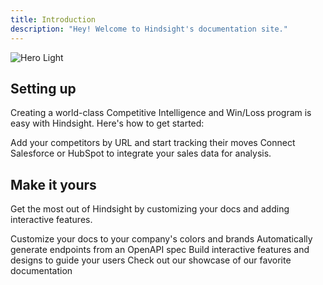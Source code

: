 ```yaml
---
title: Introduction
description: "Hey! Welcome to Hindsight's documentation site."
---
```

<img alt="Hero Light" classname="block" src="/images/welcome-header.png" />

## Setting up

Creating a world-class Competitive Intelligence and Win/Loss program is easy with Hindsight. Here's how to get started:

<CardGroup cols={2}>
  <Card title="Add Competitors" icon="crosshairs-simple" href="/essentials/competitors">
    Add your competitors by URL and start tracking their moves
  </Card>

  <Card title="Connect CRM" icon="salesforce" href="/essentials/crm-integration">
    Connect Salesforce or HubSpot to integrate your sales data for analysis.
  </Card>
</CardGroup>

## Make it yours

Get the most out of Hindsight by customizing your docs and adding interactive features.

<CardGroup cols={2}>
  <Card title="Customize Style" icon="palette" href="https://mintlify.com/docs/settings/global">
    Customize your docs to your company's colors and brands
  </Card>

  <Card title="Reference APIs" icon="code" href="https://mintlify.com/docs/api-playground/openapi">
    Automatically generate endpoints from an OpenAPI spec
  </Card>

  <Card title="Add Components" icon="screwdriver-wrench" href="https://mintlify.com/docs/content/components/accordions">
    Build interactive features and designs to guide your users
  </Card>

  <Card title="Get Inspiration" icon="stars" href="https://mintlify.com/customers">
    Check out our showcase of our favorite documentation
  </Card>
</CardGroup>